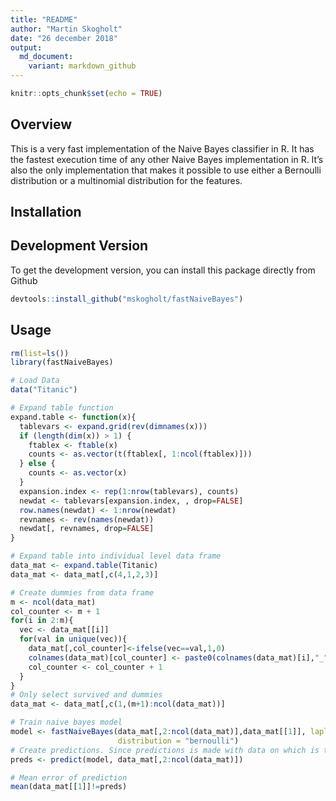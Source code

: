 ```yaml
---
title: "README"
author: "Martin Skogholt"
date: "26 december 2018"
output:
  md_document:
    variant: markdown_github
---
```


```r
knitr::opts_chunk$set(echo = TRUE)
```

## Overview
This is a very fast implementation of the Naive Bayes classifier in R. It has the fastest execution time of any other Naive Bayes implementation in R. It's also the only implementation that makes it possible to use either a Bernoulli distribution or a multinomial distribution for the features. 

## Installation


## Development Version
To get the development version, you can install this package directly from Github
```r
devtools::install_github("mskogholt/fastNaiveBayes")
```

## Usage
```r
rm(list=ls())
library(fastNaiveBayes)

# Load Data
data("Titanic")

# Expand table function
expand.table <- function(x){
  tablevars <- expand.grid(rev(dimnames(x)))
  if (length(dim(x)) > 1) {
    ftablex <- ftable(x)
    counts <- as.vector(t(ftablex[, 1:ncol(ftablex)]))
  } else {
    counts <- as.vector(x)
  }
  expansion.index <- rep(1:nrow(tablevars), counts)
  newdat <- tablevars[expansion.index, , drop=FALSE]
  row.names(newdat) <- 1:nrow(newdat)
  revnames <- rev(names(newdat))
  newdat[, revnames, drop=FALSE]
}

# Expand table into individual level data frame
data_mat <- expand.table(Titanic)
data_mat <- data_mat[,c(4,1,2,3)]

# Create dummies from data frame
m <- ncol(data_mat)
col_counter <- m + 1
for(i in 2:m){
  vec <- data_mat[[i]]
  for(val in unique(vec)){
    data_mat[,col_counter]<-ifelse(vec==val,1,0)
    colnames(data_mat)[col_counter] <- paste0(colnames(data_mat)[i],"_",val)
    col_counter <- col_counter + 1
  }
}
# Only select survived and dummies
data_mat <- data_mat[,c(1,(m+1):ncol(data_mat))]

# Train naive bayes model
model <- fastNaiveBayes(data_mat[,2:ncol(data_mat)],data_mat[[1]], laplace = 1,
                        distribution = "bernoulli")
# Create predictions. Since predictions is made with data on which is trained this is the model fit
preds <- predict(model, data_mat[,2:ncol(data_mat)])

# Mean error of prediction
mean(data_mat[[1]]!=preds)
```


